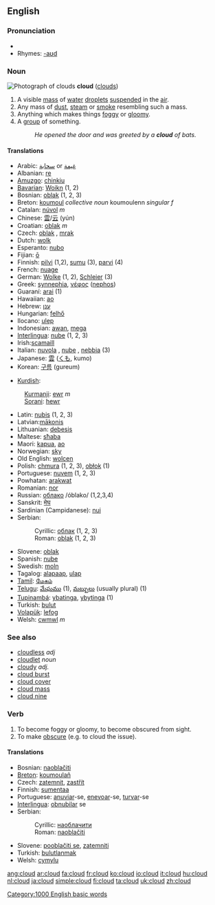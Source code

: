 {{wikipedia}}

==English==

===Pronunciation===
*{{audio|en-us-cloud.ogg|Audio (US)}}
*Rhymes: [[Rhymes:English:-aʊd|-aʊd]]

===Noun===
[[Image:Sc_2.jpg|thumb|right|Photograph of clouds]]
'''cloud''' ([[clouds]])
# A visible [[mass]] of [[water]] [[droplets]] [[suspended]] in the [[air]].
# Any mass of [[dust]], [[steam]] or [[smoke]] resembling such a mass.
# Anything which makes things [[foggy]] or [[gloomy]].
# A [[group]] of something.
#:''He opened the door and was greeted by a '''cloud''' of bats.''

====Translations====
{{top}}
*Arabic: [[سحابة]] or [[غيمة]]
*Albanian: [[re]] {{f}}
*[[Amuzgo]]: [[chinkiu]]
*[[Bavarian]]: [[Woikn]] {{f}} (1, 2)
*Bosnian: [[oblak]] {{m}} (1, 2, 3)
*Breton: [[koumoul]] ''collective noun'' koumoulenn ''singular f''
*Catalan: [[núvol]] ''m''
*Chinese: [[雲]]/[[云]] (yún)
*Croatian: [[oblak]] ''m''
*Czech: [[oblak]] {{m}}, [[mrak]] {{m}}
*Dutch: [[wolk]] {{f}}
*Esperanto: [[nubo]]
*Fijian: [[ō]]
*Finnish: [[pilvi]] (1,2), [[sumu]] (3), [[parvi]] (4)
*French: [[nuage]] {{m}}
*German: [[Wolke]] {{f}} (1, 2), [[Schleier]] {{m}} (3)
*Greek: [[synnephia]], [[νέφος]] ([[nephos]])
*Guaraní: [[arai]] (1)
*Hawaiian: [[ao]]
*Hebrew: [[ענן]] {{m}}
*Hungarian: [[felhő]]
*Ilocano: [[ulep]] 
*Indonesian: [[awan]], [[mega]]
*[[Interlingua]]: [[nube]] (1, 2, 3)
*Irish:[[scamaill]]
*Italian: [[nuvola]] {{f}}, [[nube]] {{f}}, [[nebbia]] {{f}} (3)
*Japanese: [[雲]] ([[くも]], kumo)
*Korean: [[구름]] (gureum)
{{mid}}
*[[Kurdish]]: 
:[[Kurmanji]]: [[ewr]] ''m''
:[[Sorani]]: [[hewr]]
*Latin: [[nubis]] (1, 2, 3)
*Latvian:[[mākonis]]
*Lithuanian: [[debesis]] {{m}}
*Maltese: [[sħaba]]
*Maori: [[kapua]], [[ao]]
*Norwegian: [[sky]]
*Old English: [[wolcen]]
*Polish: [[chmura]] {{f}} (1, 2, 3), [[obłok]] {{m}} (1)
*Portuguese: [[nuvem]] {{f}} (1, 2, 3)
*Powhatan: [[arakwat]]
*Romanian: [[nor]] {{m}}
*Russian: [[облако]] /óblako/ {{n}} (1,2,3,4)
*Sanskrit: [[मेघ]]
*Sardinian (Campidanese): [[nui]] {{m}}
*Serbian:
*:Cyrillic: [[облак]] {{m}} (1, 2, 3)
*:Roman: [[oblak]] {{m}} (1, 2, 3)
*Slovene: [[oblak]] {{m}}
*Spanish: [[nube]]
*Swedish: [[moln]]
*Tagalog: [[alapaap]], [[ulap]] 
*[[Tamil]]: [[மேகம்]]
*[[Telugu]]: [[మేఘము]] (1), [[మబ్బులు]] (usually plural) (1)
*[[Tupinambá]]: [[ybatinga]], [[ybytinga]] (1)
*Turkish: [[bulut]]
*[[Volapük]]: [[lefog]]
*Welsh: [[cwmwl]] ''m''
{{bottom}}

===See also===
{{commons}}
*[[cloudless]] ''adj''
*[[cloudlet]] ''noun''
*[[cloudy]] ''adj.''
*[[cloud burst]]
*[[cloud cover]]
*[[cloud mass]]
*[[cloud nine]]

===Verb===
{{en-verb}}
# To become foggy or gloomy, to become obscured from sight.
# To make [[obscure]] (e.g. to cloud the issue).

====Translations====
*Bosnian: [[naoblačiti]]
*[[Breton]]: [[koumoulañ]]
*Czech: [[zatemnit]], [[zastřít]]
*Finnish: [[sumentaa]]
*Portuguese: [[anuviar]]-se, [[enevoar]]-se, [[turvar]]-se
*[[Interlingua]]: [[obnubilar]] se
*Serbian:
*:Cyrillic: [[наоблачити]]
*:Roman: [[naoblačiti]]
*Slovene: [[pooblačiti se]], [[zatemniti]]
*Turkish: [[bulutlanmak]]
*Welsh: [[cymylu]]

[[Category:1000 English basic words]]

[[ang:cloud]]
[[ar:cloud]]
[[fa:cloud]]
[[fr:cloud]]
[[ko:cloud]]
[[io:cloud]]
[[it:cloud]]
[[hu:cloud]]
[[nl:cloud]]
[[ja:cloud]]
[[simple:cloud]]
[[fi:cloud]]
[[ta:cloud]]
[[uk:cloud]]
[[zh:cloud]]